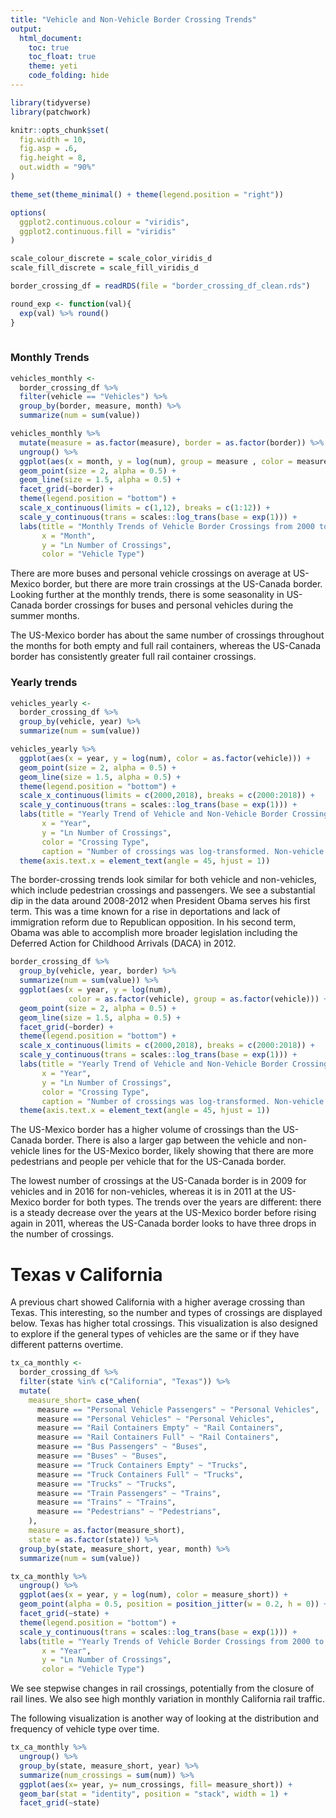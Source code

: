 ```yaml
---
title: "Vehicle and Non-Vehicle Border Crossing Trends"
output: 
  html_document:
    toc: true
    toc_float: true
    theme: yeti
    code_folding: hide
---
```


```r
library(tidyverse)
library(patchwork)

knitr::opts_chunk$set(
  fig.width = 10,
  fig.asp = .6,
  fig.height = 8,
  out.width = "90%"
)

theme_set(theme_minimal() + theme(legend.position = "right"))

options(
  ggplot2.continuous.colour = "viridis",
  ggplot2.continuous.fill = "viridis"
)

scale_colour_discrete = scale_color_viridis_d
scale_fill_discrete = scale_fill_viridis_d
```


```r
border_crossing_df = readRDS(file = "border_crossing_df_clean.rds")

round_exp <- function(val){
  exp(val) %>% round()
}
  
```

### Monthly Trends

```r
vehicles_monthly <-
  border_crossing_df %>%
  filter(vehicle == "Vehicles") %>%
  group_by(border, measure, month) %>%
  summarize(num = sum(value))

vehicles_monthly %>%
  mutate(measure = as.factor(measure), border = as.factor(border)) %>%
  ungroup() %>%
  ggplot(aes(x = month, y = log(num), group = measure , color = measure)) +
  geom_point(size = 2, alpha = 0.5) +
  geom_line(size = 1.5, alpha = 0.5) +
  facet_grid(~border) +
  theme(legend.position = "bottom") + 
  scale_x_continuous(limits = c(1,12), breaks = c(1:12)) +
  scale_y_continuous(trans = scales::log_trans(base = exp(1))) +
  labs(title = "Monthly Trends of Vehicle Border Crossings from 2000 to 2018 by Vehicle Types",
       x = "Month", 
       y = "Ln Number of Crossings", 
       color = "Vehicle Type")
```

There are more buses and personal vehicle crossings on average at US-Mexico border, but there are more train crossings at the US-Canada border. Looking further at the monthly trends, there is some seasonality in US-Canada border crossings for buses and personal vehicles during the summer months. 

The US-Mexico border has about the same number of crossings throughout the months for both empty and full rail containers, whereas the US-Canada border has consistently greater full rail container crossings. 

### Yearly trends

```r
vehicles_yearly <-
  border_crossing_df %>%
  group_by(vehicle, year) %>%
  summarize(num = sum(value))

vehicles_yearly %>%
  ggplot(aes(x = year, y = log(num), color = as.factor(vehicle))) +
  geom_point(size = 2, alpha = 0.5) +
  geom_line(size = 1.5, alpha = 0.5) +
  theme(legend.position = "bottom") + 
  scale_x_continuous(limits = c(2000,2018), breaks = c(2000:2018)) +
  scale_y_continuous(trans = scales::log_trans(base = exp(1))) +
  labs(title = "Yearly Trend of Vehicle and Non-Vehicle Border Crossings from 2000 to 2018",
       x = "Year", 
       y = "Ln Number of Crossings", 
       color = "Crossing Type",
       caption = "Number of crossings was log-transformed. Non-vehicle types include pedestrian and vehicle passenger counts.")+
  theme(axis.text.x = element_text(angle = 45, hjust = 1))
```

The border-crossing trends look similar for both vehicle and non-vehicles, which include pedestrian crossings and passengers. We see a substantial dip in the data around 2008-2012 when President Obama serves his first term. This was a time known for a rise in deportations and lack of immigration reform due to Republican opposition. In his second term, Obama was able to accomplish more broader legislation including the Deferred Action for Childhood Arrivals (DACA) in 2012.

```r
border_crossing_df %>%
  group_by(vehicle, year, border) %>%
  summarize(num = sum(value)) %>%
  ggplot(aes(x = year, y = log(num), 
             color = as.factor(vehicle), group = as.factor(vehicle))) +
  geom_point(size = 2, alpha = 0.5) +
  geom_line(size = 1.5, alpha = 0.5) +
  facet_grid(~border) +
  theme(legend.position = "bottom") + 
  scale_x_continuous(limits = c(2000,2018), breaks = c(2000:2018)) +
  scale_y_continuous(trans = scales::log_trans(base = exp(1))) +
  labs(title = "Yearly Trend of Vehicle and Non-Vehicle Border Crossings from 2000 to 2018",
       x = "Year", 
       y = "Ln Number of Crossings", 
       color = "Crossing Type",
       caption = "Number of crossings was log-transformed. Non-vehicle types include pedestrian and vehicle passenger counts.")+
  theme(axis.text.x = element_text(angle = 45, hjust = 1))
```

The US-Mexico border has a higher volume of crossings than the US-Canada border. There is also a larger gap between the vehicle and non-vehicle lines for the US-Mexico border, likely showing that there are more pedestrians and people per vehicle that for the US-Canada border. 

The lowest number of crossings at the US-Canada border is in 2009 for vehicles and in 2016 for non-vehicles, whereas it is in 2011 at the US-Mexico border for both types. The trends over the years are different: there is a steady decrease over the years at the US-Mexico border before rising again in 2011, whereas the US-Canada border looks to have three drops in the number of crossings.


# Texas v California

A previous chart showed California with a higher average crossing than Texas. This interesting, so the number and types of crossings are displayed below. Texas has higher total crossings. This visualization is also designed to explore if the general types of vehicles are the same or if they have different patterns overtime. 

```r
tx_ca_monthly <-
  border_crossing_df %>%
  filter(state %in% c("California", "Texas")) %>%
  mutate(
    measure_short= case_when(
      measure == "Personal Vehicle Passengers" ~ "Personal Vehicles",
      measure == "Personal Vehicles" ~ "Personal Vehicles",
      measure == "Rail Containers Empty" ~ "Rail Containers",
      measure == "Rail Containers Full" ~ "Rail Containers",
      measure == "Bus Passengers" ~ "Buses",
      measure == "Buses" ~ "Buses",
      measure == "Truck Containers Empty" ~ "Trucks",
      measure == "Truck Containers Full" ~ "Trucks",
      measure == "Trucks" ~ "Trucks",
      measure == "Train Passengers" ~ "Trains",
      measure == "Trains" ~ "Trains",
      measure == "Pedestrians" ~ "Pedestrians",
    ),
    measure = as.factor(measure_short),
    state = as.factor(state)) %>%
  group_by(state, measure_short, year, month) %>%
  summarize(num = sum(value))

tx_ca_monthly %>%
  ungroup() %>%
  ggplot(aes(x = year, y = log(num), color = measure_short)) +
  geom_point(alpha = 0.5, position = position_jitter(w = 0.2, h = 0)) +
  facet_grid(~state) +
  theme(legend.position = "bottom") +
  scale_y_continuous(trans = scales::log_trans(base = exp(1))) +
  labs(title = "Yearly Trends of Vehicle Border Crossings from 2000 to 2018 by Vehicle Types",
       x = "Year", 
       y = "Ln Number of Crossings", 
       color = "Vehicle Type")


```
 
We see stepwise changes in rail crossings, potentially from the closure of rail lines. We also see high monthly variation in monthly California rail traffic. 


The following visualization is another way of looking at the distribution and frequency of vehicle type over time. 
```r
tx_ca_monthly %>%
  ungroup() %>%
  group_by(state, measure_short, year) %>%
  summarize(num_crossings = sum(num)) %>%
  ggplot(aes(x= year, y= num_crossings, fill= measure_short)) +
  geom_bar(stat = "identity", position = "stack", width = 1) +
  facet_grid(~state)

```